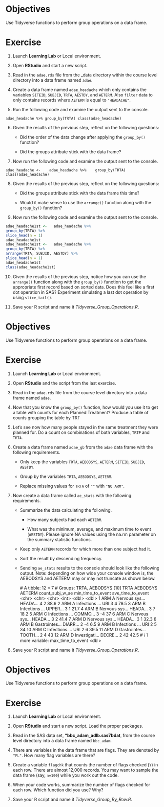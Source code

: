 # **Objectives**

Use Tidyverse functions to perform group operations on a data frame.

# **Exercise**

1.  Launch **Learning Lab** or Local environment.

2.  Open **RStudio** and start a new script.

3.  Read in the `adae.rds` file from the \_data directory within the course level directory into a data frame named `adae`.

4.  Create a data frame named `adae_headache` which only contains the variables `SITEID`, `SUBJID`, `TRTA`, `AESTDY`, and `AETERM`. Also `filter` data to only contains records where `AETERM` is equal to `"HEADACHE"`.

5.  Run the following code and examine the output sent to the console.

```         
adae_headache %>% group_by(TRTA) class(adae_headache)
```

6.  Given the results of the previous step, reflect on the following questions:

    -   Did the order of the data change after applying the `group_by()` function?

    -   Did the groups attribute stick with the data frame?

7.  Now run the following code and examine the output sent to the console.

```         
adae_headache <-    adae_headache %>%    group_by(TRTA)  class(adae_headache)
```

8.  Given the results of the previous step, reflect on the following questions:

    -   Did the groups attribute stick with the data frame this time?

    -   Would it make sense to use the `arrange()` function along with the `group_by()` function?

9.  Now run the following code and examine the output sent to the console.

``` r
adae_headache1st <-   adae_headache %>%   
group_by(TRTA) %>%   
slice_head(n = 1)  
adae_headache1st  
adae_headache1st <-   adae_headache %>%   
group_by(TRTA) %>%   
arrange(TRTA, SUBJID, AESTDY) %>%   
slice_head(n = 1)  
adae_headache1st  
class(adae_headache1st)
```

10. Given the results of the previous step, notice how you can use the `arrange()` function along with the `group_by()` function to get the appropriate first record based on sorted data. Does this feel like a first dot operation in SAS? Experiment simulating a last dot operation by using `slice_tail()`.

11. Save your R script and name it *Tidyverse_Group_Operations.R*.

# **Objectives**

Use Tidyverse functions to perform group operations on a data frame.

# **Exercise**

1.  Launch **Learning Lab** or Local environment.

2.  Open **RStudio** and the script from the last exercise.

3.  Read in the `adae.rds` file from the course level directory into a data frame named `adae`.

4.  Now that you know the `group_by()` function, how would you use it to get a table with counts for each Planned Treatment? Produce a table of counts grouping the table by TRT

5.  Let’s see now how many people stayed in the same treatment they were planned for. Do a count on combinations of both variables, `TRTP` and `TRTA`.

6.  Create a data frame named `adae_gb` from the `adae` data frame with the following requirements.

    -   Only keep the variables `TRTA`, `AEBODSYS`, `AETERM`, `SITEID`, `SUBJID`, `AESTDY`.

    -   Group by the variables `TRTA`, `AEBODSYS`, `AETERM`.

    -   Replace missing values for `TRTA` of `""` with `"NO ARM"`.

7.  Now create a data frame called `ae_stats` with the following requirements.

    -   Summarize the data calculating the following.

        -   How many subjects had each `AETERM`.

        -   What was the minimum, average, and maximum time to event (`AESTDY`). Please ignore NA values using the na.rm parameter on the summary statistic functions.

    -   Keep only `AETERM` records for which more than one subject had it.

    -   Sort the result by descending frequency.

    -   Sending `ae_stats` results to the console should look like the following output. Note: depending on how wide your console window is, the AEBODSYS and AETERM may or may not truncate as shown below.

        \# A tibble: 12 × 7 \# Groups: TRTA, AEBODSYS [10] TRTA AEBODSYS AETERM count_subj_w_ae min_time_to_event ave_time_to_event \<chr\> \<chr\> \<chr\> \<int\> \<dbl\> \<dbl\> 1 ARM A Nervous sys… HEADA… 4 2 88.9 2 ARM A Infections … URI 3 4 79.5 3 ARM B Infections … UPPER… 3 1 21.7 4 ARM B Nervous sys… HEADA… 3 7 18.2 5 ARM C Infections … COMMO… 3 -4 37 6 ARM C Nervous sys… HEADA… 3 2 41.4 7 ARM D Nervous sys… HEADA… 3 1 32.3 8 ARM B Gastrointes… DIARR… 2 -4 6.5 9 ARM B Infections … URI 2 5 34 10 ARM C Infections … URI 2 6 39.5 11 ARM D Gastrointes… TOOTH… 2 4 43 12 ARM D Investigati… DECRE… 2 42 42.5 \# ℹ 1 more variable: max_time_to_event \<dbl\>

<!-- -->

8.  Save your R script and name it *Tidyverse_Group_Operations.R*.

# **Objectives**

Use Tidyverse functions to perform group operations on a data frame.

# **Exercise**

1.  Launch **Learning Lab** or Local environment.

2.  Open **RStudio** and start a new script. Load the proper packages.

3.  Read in the SAS data set, **“bbc_adam_adlb.sas7bdat**, from the course level directory into a data frame named `bbc_adam`.

4.  There are variables in the data frame that are flags. They are denoted by `"FL"`. How many flag variables are there?

5.  Create a variable `flagchk` that counts the number of flags checked (`Y`) in each row. There are almost 12,000 records. You may want to sample the data frame (say, `n=100`) while you work out the code.

6.  When your code works, summarize the number of flags checked for each row. Which function did you use? Why?

7.  Save your R script and name it *Tidyverse_Group_By_Row.R*.

# 
